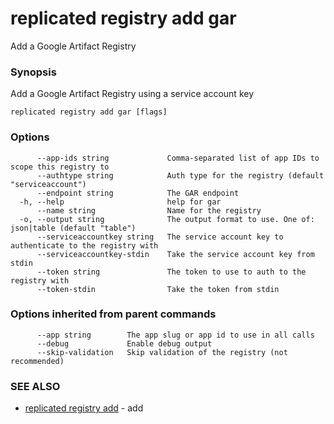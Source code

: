 # replicated registry add gar

Add a Google Artifact Registry

### Synopsis

Add a Google Artifact Registry using a service account key

```
replicated registry add gar [flags]
```

### Options

```
      --app-ids string             Comma-separated list of app IDs to scope this registry to
      --authtype string            Auth type for the registry (default "serviceaccount")
      --endpoint string            The GAR endpoint
  -h, --help                       help for gar
      --name string                Name for the registry
  -o, --output string              The output format to use. One of: json|table (default "table")
      --serviceaccountkey string   The service account key to authenticate to the registry with
      --serviceaccountkey-stdin    Take the service account key from stdin
      --token string               The token to use to auth to the registry with
      --token-stdin                Take the token from stdin
```

### Options inherited from parent commands

```
      --app string        The app slug or app id to use in all calls
      --debug             Enable debug output
      --skip-validation   Skip validation of the registry (not recommended)
```

### SEE ALSO

* [replicated registry add](replicated-cli-registry-add)	 - add

